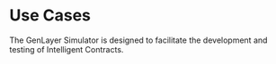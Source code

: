 # Use Cases
The GenLayer Simulator is designed to facilitate the development and testing of Intelligent Contracts. 


<Cards>
  <Card title="Wizard of Coin" href="/simulator/use-cases/wizard-of-coin" />
</Cards>

